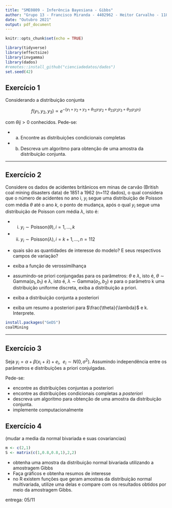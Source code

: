 ---
title: "SME0809 - Inferência Bayesiana - Gibbs"
author: "Grupo 13 - Francisco Miranda - 4402962 - Heitor Carvalho - 11833351"
date: "Outubro 2021"
output: pdf_document
---
  
  ```{r setup, include=FALSE}
knitr::opts_chunk$set(echo = TRUE)
```
```{r pkg-load, message = FALSE}
library(tidyverse)
library(effectsize)
library(invgamma)
library(dados)
#remotes::install_github("cienciadedatos/dados")
set.seed(42)
```

## Exercício 1

Considerando a distribuição conjunta

$$f(y_1, y_2, y_3) \propto e^{- (y_1 + y_2 + y_3 + \theta_{12}y_1y_2 + \theta_{23}y_2y_3 + \theta_{31}y_3y_1)}$$

com $\theta{ij} > 0$ conhecidos. Pede-se:

 - (a) Encontre as distribuições condicionais completas
 
 - (b) Descreva um algoritmo para obtenção de uma amostra da distribuição conjunta.


***
 
 
## Exercício 2

Considere os dados de acidentes britânicos em minas de carvão (British coal mining disasters data) de 1851 a 1962 (n=112 dados), o qual considera que o número de acidentes no ano i, $y_i$ segue uma distribuição de Poisson com média $\theta$ até o ano $k$, o ponto de mudança, após o qual $y_i$ segue uma distribuição de Poisson com média $\lambda$, isto é:

  - i) $y_i \sim \text{Poisson}(\theta), i = 1, ..., k$
  
  - ii) $y_i \sim \text{Poisson}(\lambda), i = k+1, ..., n = 112$
  
  
  - quais são as quantidades de interesse do modelo? E seus respectivos campos de variação?
  
  - exiba a função de verossimilhança
  
  - assumindo-se priori conjungadas para os parâmetros: $\theta$ e $\lambda$, isto é, $\theta \sim \text{Gamma}(a_1, b_1)$ e $\lambda$, isto é, $\lambda \sim \text{Gamma}(a_2, b_2)$ e para o parâmetro k uma distribuição uniforme discreta, exiba a distribuição a priori.
  
  - exiba a distribuição conjunta a posteriori
  - exiba um resumo a posteriori para $\frac{\theta}{\lambda}$ e k. Interprete.
  

```{r}
install.packages("GeDS")
coalMining
```


***


## Exercício 3

Seja $y_i = \alpha + \beta(x_i+\bar{x}) + e_i,\ \  e_i\sim N(0,\sigma^2)$. Assumindo independência entre os parâmetros e distribuições a priori conjulgadas.

Pede-se:

 - encontre as distribuições conjuntas a posteriori
 - encontre as distribuições condicionais completas a *posteriori*
 - descreva um algoritmo para obtenção de uma amostra da distribuição conjunta.
 - implemente computacionalmente
 
 
## Exercício 4

(mudar a media da normal bivariada e suas covariancias)

```{r}

m <- c(2,1)
S <- matrix(c(1,0.8,0.8,1),2,2)
```

 - obtenha uma amostra da distribuição normal bivariada utilizando a amostragem Gibbs
 - Faça gráficos e obtenha resumos de interesse
 - no R existem funções que geram amostras da distribuição normal multivariada, utilize uma delas e compare com os resultados obtidos por meio da amostragem Gibbs.
 
 
 entrega: 05/11
 